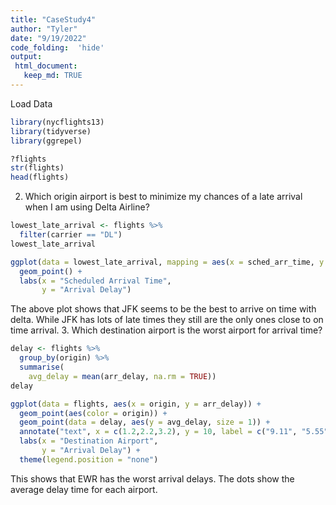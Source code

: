 ```yaml
---
title: "CaseStudy4"
author: "Tyler"
date: "9/19/2022"
code_folding:  'hide'
output: 
 html_document:
   keep_md: TRUE
---
```

Load Data 
```r
library(nycflights13)
library(tidyverse)
library(ggrepel)
```
```r
?flights
str(flights)
head(flights)
```


2. Which origin airport is best to minimize my chances of a late arrival when I am using Delta Airline?
```r
lowest_late_arrival <- flights %>%
  filter(carrier == "DL")
lowest_late_arrival
```

```r
ggplot(data = lowest_late_arrival, mapping = aes(x = sched_arr_time, y = arr_delay, color = origin)) + 
  geom_point() +
  labs(x = "Scheduled Arrival Time",
       y = "Arrival Delay")
```
The above plot shows that JFK seems to be the best to arrive on time with delta. While JFK has lots of late times they still are the only ones close to on time arrival. 
3. Which destination airport is the worst airport for arrival time?
```r
delay <- flights %>%
  group_by(origin) %>%
  summarise(
    avg_delay = mean(arr_delay, na.rm = TRUE))
delay
```

```r
ggplot(data = flights, aes(x = origin, y = arr_delay)) +
  geom_point(aes(color = origin)) +
  geom_point(data = delay, aes(y = avg_delay, size = 1)) +
  annotate("text", x = c(1.2,2.2,3.2), y = 10, label = c("9.11", "5.55", "5.78")) +
  labs(x = "Destination Airport", 
       y = "Arrival Delay") +
  theme(legend.position = "none")

```
This shows that EWR has the worst arrival delays. The dots show the average delay time for each airport. 